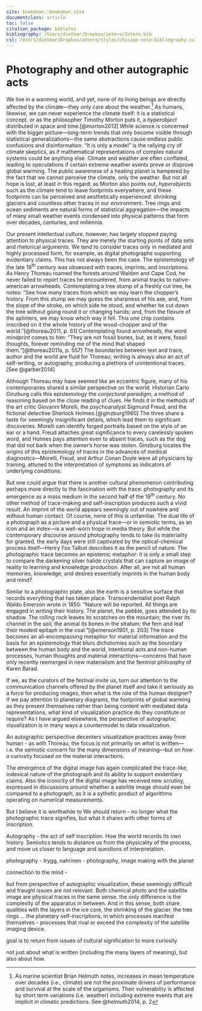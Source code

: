 ```yaml
---
site: bookdown::bookdown_site
documentclass: article
toc: false
citation_package: biblatex
bibliography: /Users/dietmar/Dropbox/zotero/Zotero.bib
csl: /Users/dietmar/Dropbox/zotero/styles/chicago-note-bibliography.csl
---
```


# Photography and other autographic acts

We live in a warming world, and yet, none of its living beings are directly affected by the climate---they only care about the weather.[^index-1] As humans, likewise, we can never experience the climate itself: it is a statistical concept, or as the philosopher Timothy Morton puts it, a *hyperobject* distributed in space and time.[@morton2013] While science is concerned with the bigger picture---long-term trends that only become visible through statistical generalizations---the same abstractions cause endless public confusions and disinformation. "It is only a model" is the rallying cry of climate skeptics, as if mathematical representations of complex natural systems could be anything else. Climate and weather are often conflated, leading to speculations if certain extreme weather events prove or disprove global warming. The public awareness of a heating planet is hampered by the fact that we cannot perceive the climate, only the weather. But not all hope is lost, at least in this regard: as Morton also points out, *hyperobjects* such as the climate tend to leave footprints everywhere, and these footprints can be perceived and aesthetically experienced: shrinking glaciers and countless other traces in our environment. Tree rings and ocean sediments are natural forms of statistical aggregation---the impacts of many small weather events condensed into physical patterns that form over decades, centuries, and millennia.

Our present intellectual culture, however, has largely stopped paying attention to physical traces. They are merely the starting points of data sets and rhetorical arguments. We tend to consider traces only in mediated and highly processed form, for example, as digital photographs supporting evidentiary claims. This has not always been the case. The epistemology of the late 19^th^ century was obsessed with traces, imprints, and inscriptions. As Henry Thoreau roamed the forests around Walden and Cape Cod, he never failed to report traces he encountered, from animal tracks to native-american arrowheads. Contemplating a tree stump of a freshly cut tree, he notes: "See how many traces from which we may learn the chopper's history. From this stump we may guess the sharpness of his axe, and, from the slope of the stroke, on which side he stood, and whether he cut down the tree without going round it or changing hands; and, from the flexure of the splinters, we may know which way it fell. This one chip contains inscribed on it the whole history of the wood-chopper and of the world."[@thoreau2011, p. 61] Contemplating found arrowheads, the word *mindprint* comes to him: "They are not fossil bones, but, as it were, fossil thoughts, forever reminding me of the mind that shaped them."[@thoreau2011a, p. 557] The boundaries between text and trace, author and the world are fluid for Thoreau; writing is always also an act of self-writing, or autography, producing a plethora of unintentional traces.[See @garber2014]

Although Thoreau may have seemed like an eccentric figure, many of his contemporaries shared a similar perspective on the world. Historian Carlo Ginzburg calls this epistemology the *conjectural paradigm*, a method of reasoning based on the close reading of clues. He finds it in the methods of the art critic Giovanni Morelli, the psychoanalyst Sigmund Freud, and the fictional detective Sherlock Holmes.[@ginzburg1980] The three share a taste for seemingly insignificant details, which lead them to significant discoveries. Morelli can identify forged portraits based on the style of an ear or a hand. Freud attaches great significance to every carelessly spoken word, and Holmes pays attention even to absent traces, such as the dog that did not bark when the owner's horse was stolen. Ginzburg locates the origins of this epistemology of traces in the advances of medical diagnostics---Morelli, Freud, and Arthur Conan Doyle were all physicians by training, attuned to the interpretation of symptoms as indicators of underlying conditions.

But one could argue that there is another cultural phenomenon contributing perhaps more directly to the fascination with the trace: photography and its emergence as a mass medium in the second half of the 19^th^ century. No other method of trace-making and self-inscription produces such a vivid result. An imprint of the world appears seemingly out of nowhere and without human contact. Of course, none of this is unfamiliar. The dual life of a photograph as a picture and a physical trace---or in semiotic terms, as an icon and an index---is a well-worn trope in media theory. But while the contemporary discourse around photography tends to take its materiality for granted, the early days were still captivated by the optical-chemical process itself---Henry Fox Talbot describes it as the pencil of nature. The photographic trace becomes an epistemic metaphor: it is only a small step to compare the darkening silver halide crystals that can capture an image of reality to learning and knowledge production. After all, are not all human memories, knowledge, and desires essentially imprints in the human body and mind?

Similar to a photographic plate, also the earth is a sensitive surface that records everything that has taken place. Transcendentalist poet Ralph Waldo Emerson wrote in 1850: "Nature will be reported. All things are engaged in writing their history. The planet, the pebble, goes attended by its shadow. The rolling rock leaves its scratches on the mountain; the river its channel in the soil; the animal its bones in the stratum; the fern and leaf their modest epitaph in the coal."[@emerson1901, p. 203] The trace becomes an all-encompassing metaphor for material information and the basis for an epistemology that blurs dichotomies such as the boundary between the human body and the world, intentional acts and non-human processes, human thoughts and material interactions---concerns that have only recently reemerged in new materialism and the feminist philosophy of Karen Barad.

If we, as the curators of the festival invite us, turn our attention to the communication channels offered by the planet itself and take it seriously as a force for producing images, then what is the role of the human designer? If we pay attention to planetary diagrams, the footprints of global warming as they present themselves rather than being content with mediated data representations, what kind of visualization practice do they constitute or require? As I have argued elsewhere, the perspective of autographic visualization is in many ways a countermodel to data visualization.

An autographic perspective decenters visualization practices away from human - as with Thoreau, the focus is not primarily on *what* is written---i.e. the semiotic concern for the many dimensions of meaning---but on *how*. a curiosity focused on the material interactions.

The emergence of the digital image has again complicated the trace-like, indexical nature of the photograph and its ability to support evidentiary claims. Also the iconicity of the digital image has received new scrutiny, expressed in discussions around whether a satellite image should even be compared to a photograph, as it is a sythetic product of algorithms operating on numerical measurements.

But I believe it is worthwhile to We should return - no longer what the photographic trace signifies, but what it shares with other forms of inscription.

Autography - the act of self inscription. How the world records its own history. Semiotics tends to distance us from the physicality of the process, and move us closer to language and questions of interpretation.

photography - trygg, nahrinen - photography, image making with the planet

connection to the mind -

but from perspective of autographic visualization, these seemingly difficult and fraught issues are not relevant. Both chemical photo and the satellite image are physical traces in the same sense. the only difference is the complexity of the apparatus in between. And in this sense, both share qualities with the layers in the ice core, the shrinking of the glacier, the tree rings ... the planetary self-inscriptions, in which processes manifest themselves - processes that rival or exceed the complexity of the satellite imaging device.

goal is to return from issues of cultural signification to more curiosity

not just about what is written (including the many layers of meaning), but also about how.

[^index-1]: As marine scientist Brian Helmuth notes, increases in mean temperature over decades (i.e., climate) are not the proximate drivers of performance and survival at the scale of the organisms. Their vulnerability is affected by short term variations (i.e. weather) including extreme events that are implicit in climatic predictions. See @helmuth2014, p. 2

